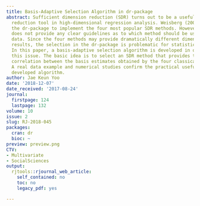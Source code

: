 ```yaml
---
title: Basis-Adaptive Selection Algorithm in dr-package
abstract: Sufficient dimension reduction (SDR) turns out to be a useful dimension
  reduction tool in high-dimensional regression analysis. Weisberg (2002) developed
  the dr-package to implement the four most popular SDR methods. However, the package
  does not provide any clear guidelines as to which method should be used given a
  data. Since the four methods may provide dramatically different dimension reduction
  results, the selection in the dr-package is problematic for statistical practitioners.
  In this paper, a basis-adaptive selection algorithm is developed in order to relieve
  this issue. The basic idea is to select an SDR method that provides the highest
  correlation between the basis estimates obtained by the four classical SDR methods.
  A real data example and numerical studies confirm the practical usefulness of the
  developed algorithm.
author: Jae Keun Yoo
date: '2018-12-07'
date_received: '2017-08-24'
journal:
  firstpage: 124
  lastpage: 132
volume: 10
issue: 2
slug: RJ-2018-045
packages:
  cran: dr
  bioc: ~
preview: preview.png
CTV:
- Multivariate
- SocialSciences
output:
  rjtools::rjournal_web_article:
    self_contained: no
    toc: no
    legacy_pdf: yes

---
```

